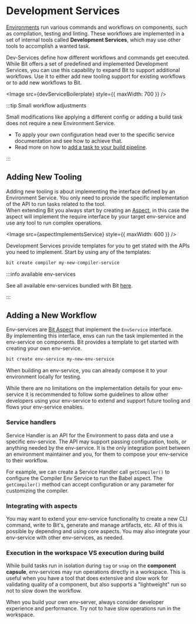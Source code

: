 
# Development Services

[Environments](/envs/envs-overview) run various commands and workflows on components, such as compilation, testing and linting. These workflows are implemented in a set of internal tools called **Development Services**, which may use other tools to accomplish a wanted task.

Dev-Services define how different workflows and commands get executed. While Bit offers a set of predefined and implemented Development Services, you can use this capability to expand Bit to support additional workflows. Use it to either add new tooling support for existing workflows or to add new workflows to Bit.

<Image src={devServiceBoilerplate} style={{ maxWidth: 700 }} />

:::tip Small workflow adjustments

Small modifications like applying a different config or adding a build task does not require a new Environment Service.

- To apply your own configuration head over to the specific service documentation and see how to achieve that.
- Read more on how to [add a task to your build pipeline](/dev-services-overview/builder//dev-services-overview/builder/implement-build-task).

:::

## Adding New Tooling

Adding new tooling is about implementing the interface defined by an Environment Service. You only need to provide the specific implementation of the API to run tasks related to the tool.  
When extending Bit you always start by creating an [Aspect](/extending-bit/aspect-overview), in this case the aspect will implement the require interface by your target env-service and use any tool to run complex operations.

<Image src={aspectImplementsService} style={{ maxWidth: 600 }} />

Development Services provide templates for you to get stated with the APIs you need to implement. Start by using any of the templates:

```bash
bit create compiler my-new-compiler-service
```

:::info available env-services

See all available env-services bundled with Bit [here](/dev-services-overview/available-services).

:::

## Adding a New Workflow

Env-services are [Bit Aspect](/extending-bit/aspect-overview) that implement the `EnvService` interface.  
By implementing this interface, envs can run the task implemented in the env-service on components. Bit provides a template to get started with creating your own env-service.

```bash
bit create env-service my-new-env-service
```

When building an env-service, you can already compose it to your environment locally for testing.

While there are no limitations on the implementation details for your env-service it is recommended to follow some guidelines to allow other developers using your env-service to extend and support future tooling and flows your env-service enables.

### Service handlers

Service Handler is an API for the Environment to pass data and use a specific env-service. The API may support passing configuration, tools, or anything needed by the env-service. It is the only integration point between an environment maintainer and you, for them to compose your env-service to their workflow.

For example, we can create a Service Handler call `getCompiler()` to configure the Compiler Env Service to run the Babel aspect. The `getCompiler()` method can accept configuration or any parameter for customizing the compiler.

### Integrating with aspects

You may want to extend your env-service functionality to create a new CLI command, write to Bit's, generate and manage artifacts, etc. All of this is possible by depending and using core aspects. You may also integrate your env-service with other env-services, as needed.

### Execution in the workspace VS execution during build

While build tasks run in isolation during `tag` or `snap` on the **component capsule**, env-services may run operations directly in a workspace. This is useful when you have a tool that does extensive and slow work for validating quality of a component, but also supports a "lightweight" run so not to slow down the workflow.

When you build your own env-server, always consider developer experience and performance. Try not to have slow operations run in the workspace.
